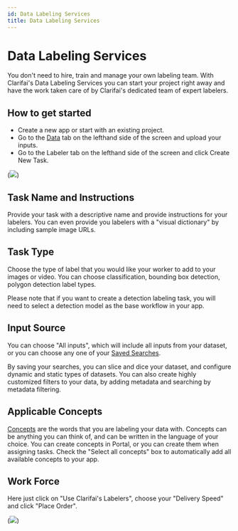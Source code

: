 ```yaml
---
id: Data Labeling Services
title: Data Labeling Services
---
```


# Data Labeling Services

You don't need to hire, train and manage your own labeling team. With Clarifai's Data Labeling Services you can start your project right away and have the work taken care of by Clarifai's dedicated team of expert labelers.

## How to get started

* Create a new app or start with an existing project.
* Go to the [Data](../portal-guide/data/README1.md) tab on the lefthand side of the screen and upload your inputs.
* Go to the Labeler tab on the lefthand side of the screen and click Create New Task.

(![](/img/neworder.jpg))

## Task Name and Instructions

Provide your task with a descriptive name and provide instructions for your labelers. You can even provide you labelers with a "visual dictionary" by including sample image URLs.

## Task Type

Choose the type of label that you would like your worker to add to your images or video. You can choose classification, bounding box detection, polygon detection label types.

Please note that if you want to create a detection labeling task, you will need to select a detection model as the base workflow in your app.

## Input Source

You can choose "All inputs", which will include all inputs from your dataset, or you can choose any one of your [Saved Searches](../portal-guide/psearch/psaved_searches.md).

By saving your searches, you can slice and dice your dataset, and configure dynamic and static types of datasets. You can also create highly customized filters to your data, by adding metadata and searching by metadata filtering.

## Applicable Concepts

[Concepts](../portal-guide/concept/concepts.md) are the words that you are labeling your data with. Concepts can be anything you can think of, and can be written in the language of your choice. You can create concepts in Portal, or you can create them when assigning tasks. Check the "Select all concepts" box to automatically add all available concepts to your app.

## Work Force

Here just click on "Use Clarifai's Labelers", choose your "Delivery Speed" and click "Place Order".

(![](/img/workforce.jpg))
